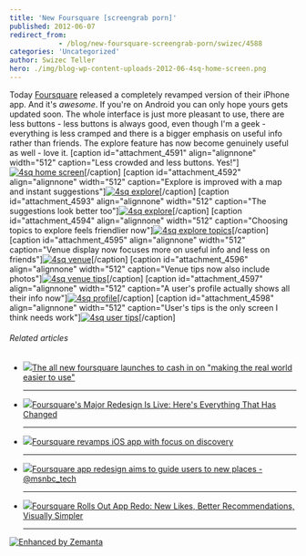 ```yaml
---
title: 'New Foursquare [screengrab porn]'
published: 2012-06-07
redirect_from: 
            - /blog/new-foursquare-screengrab-porn/swizec/4588
categories: 'Uncategorized'
author: Swizec Teller
hero: ./img/blog-wp-content-uploads-2012-06-4sq-home-screen.png
---
```

Today [Foursquare](http://www.foursquare.com/ "Foursquare") released a completely revamped version of their iPhone app. And it's _awesome_. If you're on Android you can only hope yours gets updated soon. The whole interface is just more pleasant to use, there are less buttons - less buttons is always good, even though I'm a geek - everything is less cramped and there is a bigger emphasis on useful info rather than friends. The explore feature has now become genuinely useful as well - love it. \[caption id="attachment_4591" align="alignnone" width="512" caption="Less crowded and less buttons. Yes!"][![4sq home screen](http://swizec.com/blog/wp-content/uploads/2012/06/4sq-home-screen.png "4sq home screen")](./img/blog-wp-content-uploads-2012-06-4sq-home-screen.png)\[/caption] \[caption id="attachment_4592" align="alignnone" width="512" caption="Explore is improved with a map and instant suggestions"][![4sq explore](http://swizec.com/blog/wp-content/uploads/2012/06/4sq-explore.png "4sq explore")](./img/blog-wp-content-uploads-2012-06-4sq-explore.png)\[/caption] \[caption id="attachment_4593" align="alignnone" width="512" caption="The suggestions look better too"][![4sq explore](http://swizec.com/blog/wp-content/uploads/2012/06/4sq-explore2.png "4sq explore")](./img/blog-wp-content-uploads-2012-06-4sq-explore2.png)\[/caption] \[caption id="attachment_4594" align="alignnone" width="512" caption="Choosing topics to explore feels friendlier now"][![4sq explore topics](http://swizec.com/blog/wp-content/uploads/2012/06/4sq-explore-topics.png "4sq explore topics")](./img/blog-wp-content-uploads-2012-06-4sq-explore-topics.png)\[/caption] \[caption id="attachment_4595" align="alignnone" width="512" caption="Venue display now focuses more on useful info and less on friends"][![4sq venue](http://swizec.com/blog/wp-content/uploads/2012/06/4sq-venue.png "4sq venue")](./img/blog-wp-content-uploads-2012-06-4sq-venue.png)\[/caption] \[caption id="attachment_4596" align="alignnone" width="512" caption="Venue tips now also include photos"][![4sq venue tips](http://swizec.com/blog/wp-content/uploads/2012/06/4sq-venue-tips.png "4sq venue tips")](./img/blog-wp-content-uploads-2012-06-4sq-venue-tips.png)\[/caption] \[caption id="attachment_4597" align="alignnone" width="512" caption="A user's profile actually shows all their info now"][![4sq profile](http://swizec.com/blog/wp-content/uploads/2012/06/4sq-profile.png "4sq profile")](./img/blog-wp-content-uploads-2012-06-4sq-profile.png)\[/caption] \[caption id="attachment_4598" align="alignnone" width="512" caption="User's tips is the only screen I think needs work"][![4sq user tips](http://swizec.com/blog/wp-content/uploads/2012/06/4sq-user-tips.png "4sq user tips")](./img/blog-wp-content-uploads-2012-06-4sq-user-tips.png)\[/caption]

###### Related articles

- [![](http://i.zemanta.com/92862946_80_80.jpg)](http://thenextweb.com/apps/2012/06/07/the-all-new-foursquare-launches-to-cash-in-on-making-the-real-world-easier-to-use/)[The all new foursquare launches to cash in on "making the real world easier to use"](http://thenextweb.com/apps/2012/06/07/the-all-new-foursquare-launches-to-cash-in-on-making-the-real-world-easier-to-use/)

  * * *

- [![](http://i.zemanta.com/92848276_80_80.jpg)](http://www.businessinsider.com/foursquares-major-redesign-is-live-heres-everything-that-has-changed-2012-6)[Foursquare's Major Redesign Is Live: Here's Everything That Has Changed](http://www.businessinsider.com/foursquares-major-redesign-is-live-heres-everything-that-has-changed-2012-6)

  * * *

- [![](http://i.zemanta.com/92894664_80_80.jpg)](http://www.slashgear.com/foursquare-revamps-ios-app-with-focus-on-discovery-07232716/)[Foursquare revamps iOS app with focus on discovery](http://www.slashgear.com/foursquare-revamps-ios-app-with-focus-on-discovery-07232716/)

  * * *

- [![](http://i.zemanta.com/92852197_80_80.jpg)](http://r.zemanta.com/?u=http%3A//www.gadgetbox.msnbc.msn.com/technology/gadgetbox/foursquare-no-longer-just-about-where-you-are-also-about-816929&a=92852197&rid=51d45650-39ed-45dd-9fe7-b4d304abe32e&e=df43427394c77d7e0c56968f45216301)[Foursquare app redesign aims to guide users to new places - @msnbc_tech](http://r.zemanta.com/?u=http%3A//www.gadgetbox.msnbc.msn.com/technology/gadgetbox/foursquare-no-longer-just-about-where-you-are-also-about-816929&a=92852197&rid=51d45650-39ed-45dd-9fe7-b4d304abe32e&e=df43427394c77d7e0c56968f45216301)

  * * *

- [![](http://i.zemanta.com/92852755_80_80.jpg)](http://searchengineland.com/foursquare-rolls-out-app-redo-new-likes-better-recommendations-more-engagement-options-123778)[Foursquare Rolls Out App Redo: New Likes, Better Recommendations, Visually Simpler](http://searchengineland.com/foursquare-rolls-out-app-redo-new-likes-better-recommendations-more-engagement-options-123778)

  * * *

[![Enhanced by Zemanta](http://img.zemanta.com/zemified_e.png?x-id=51d45650-39ed-45dd-9fe7-b4d304abe32e)](http://www.zemanta.com/?px "Enhanced by Zemanta")
